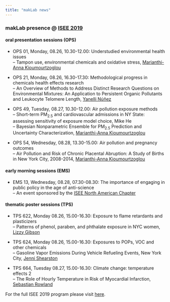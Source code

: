 ```yaml
---
title: "makLab news"
---
```


### makLab presence @ [ISEE 2019](https://isee2019.org/)

#### oral presentation sessions (OPS)

- OPS 01, Monday, 08.26, 10.30-12.00: Understudied environmental health issues <br> 
-- Tampon use, environmental chemicals and oxidative stress, [Marianthi-Anna Kioumourtzoglou](https://www.mailman.columbia.edu/people/our-faculty/mk3961) 

- OPS 21, Monday, 08.26, 16.30-17.30: Methodological progress in chemicals health effects research <br>
-- An Overview of Methods to Address Distinct Research Questions on Environmental Mixtures: An Application to Persistent Organic Pollutants and Leukocyte Telomere Length, [Yanelli N<span>&#250;</span><span>&#241;</span>ez](https://yanellinunez.github.io)

- OPS 49, Tuesday, 08.27, 10.30-12.00: Air pollution exposure methods <br> 
-- Short-term PM<sub>2.5</sub> and cardiovascular admissions in NY State: assessing sensitivity of exposure model choice, Mike He <br> 
-- Bayesian Nonparametric Ensemble for PM<sub>2.5</sub> Prediction and Uncertainty Characterization, [Marianthi-Anna Kioumourtzoglou](https://www.mailman.columbia.edu/people/our-faculty/mk3961)

- OPS 54, Wednesday, 08.28, 13.30-15.00: Air pollution and pregnancy outcomes <br> 
-- Air Pollution and Risk of Chronic Placental Abruption: A Study of Births in New York City, 2008-2014, [Marianthi-Anna Kioumourtzoglou](https://www.mailman.columbia.edu/people/our-faculty/mk3961)

#### early morning sessions (EMS)

- EMS 13, Wednesday, 08.28, 07.30-08.30: The importance of engaging in public policy in the age of anti-science <br> 
-- An event sponsored by the [ISEE North American Chapter](https://www.iseepi.org/Public/Chapters/North-American/Public/Regional_Chapters/NA_Chapter.aspx?hkey=b9352075-0b5d-43c3-aac0-ce581e024900)


#### thematic poster sessions (TPS)

- TPS 622, Monday 08.26, 15.00-16.30: Exposure to flame retardants and plasticizers <br>
-- Patterns of phenol, paraben, and phthalate exposure in NYC women, [Lizzy Gibson](https://lizzyagibson.github.io)

- TPS 624, Monday 08.26, 15.00-16.30: Exposures to POPs, VOC and other chemicals <br>
-- Gasoline Vapor Emissions During Vehicle Refueling Events, New York City, [Jenni Shearston](https://jenni-shearston.github.io/)

- TPS 664, Tuesday 08.27, 15.00-16.30: Climate change: temperature effects 2 <br>
-- The Role of Hourly Temperature in Risk of Myocardial Infarction, [Sebastian Rowland](https://s-rowland.github.io/srowland.github.io/index.html)

For the full ISEE 2019 program please visit [here](https://cbd.eventsair.com/QuickEventWebsitePortal/isee2019/program/Agenda).
